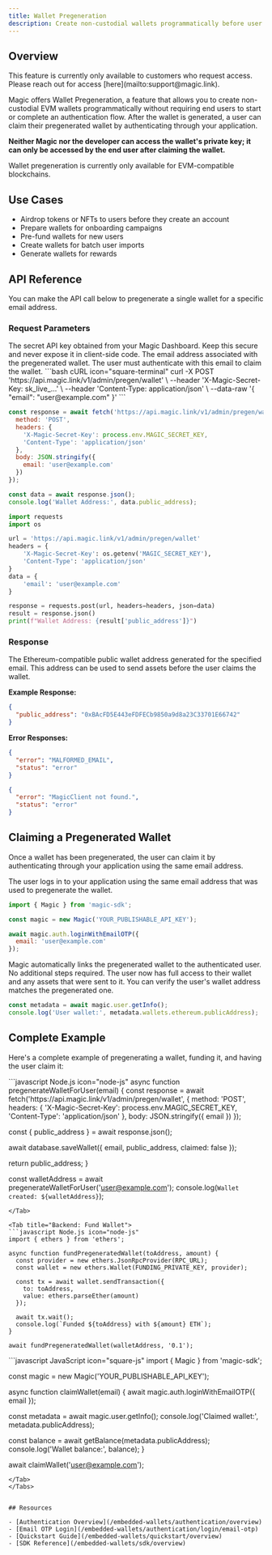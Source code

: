 ```yaml
---
title: Wallet Pregeneration
description: Create non-custodial wallets programmatically before user authentication
---
```


## Overview

<Info>
This feature is currently only available to customers who request access. Please reach out for access [here](mailto:support@magic.link).
</Info>

Magic offers Wallet Pregeneration, a feature that allows you to create non-custodial EVM wallets programmatically without requiring end users to start or complete an authentication flow. After the wallet is generated, a user can claim their pregenerated wallet by authenticating through your application.

**Neither Magic nor the developer can access the wallet's private key; it can only be accessed by the end user after claiming the wallet.**

<Warning>
Wallet pregeneration is currently only available for EVM-compatible blockchains.
</Warning>

## Use Cases

- Airdrop tokens or NFTs to users before they create an account
- Prepare wallets for onboarding campaigns
- Pre-fund wallets for new users
- Create wallets for batch user imports
- Generate wallets for rewards

## API Reference

You can make the API call below to pregenerate a single wallet for a specific email address.

### Request Parameters

<ParamField header="X-Magic-Secret-Key" type="string" required>
The secret API key obtained from your Magic Dashboard. Keep this secure and never expose it in client-side code.
</ParamField>

<ParamField body="email" type="string" required>
The email address associated with the pregenerated wallet. The user must authenticate with this email to claim the wallet.
</ParamField>

<CodeGroup>
```bash cURL icon="square-terminal"
curl -X POST 'https://api.magic.link/v1/admin/pregen/wallet' \
  --header 'X-Magic-Secret-Key: sk_live_...' \
  --header 'Content-Type: application/json' \
  --data-raw '{
    "email": "user@example.com"
  }'
```

```javascript Node.js icon="node-js"
const response = await fetch('https://api.magic.link/v1/admin/pregen/wallet', {
  method: 'POST',
  headers: {
    'X-Magic-Secret-Key': process.env.MAGIC_SECRET_KEY,
    'Content-Type': 'application/json'
  },
  body: JSON.stringify({
    email: 'user@example.com'
  })
});

const data = await response.json();
console.log('Wallet Address:', data.public_address);
```

```python Python icon="python"
import requests
import os

url = 'https://api.magic.link/v1/admin/pregen/wallet'
headers = {
    'X-Magic-Secret-Key': os.getenv('MAGIC_SECRET_KEY'),
    'Content-Type': 'application/json'
}
data = {
    'email': 'user@example.com'
}

response = requests.post(url, headers=headers, json=data)
result = response.json()
print(f"Wallet Address: {result['public_address']}")
```
</CodeGroup>

### Response

<ResponseField name="public_address" type="string" required>
The Ethereum-compatible public wallet address generated for the specified email. This address can be used to send assets before the user claims the wallet.
</ResponseField>

**Example Response:**

```json Success (200 OK)
{
  "public_address": "0xBAcFD5E443eFDFECb9850a9d8a23C33701E66742"
}
```

**Error Responses:**

```json Error (400 Bad Request)
{
  "error": "MALFORMED_EMAIL",
  "status": "error"
}
```

```json Error (401 Unauthorized)
{
  "error": "MagicClient not found.",
  "status": "error"
}
```

## Claiming a Pregenerated Wallet

Once a wallet has been pregenerated, the user can claim it by authenticating through your application using the same email address.

<Steps>
<Step title="User authenticates">
The user logs in to your application using the same email address that was used to pregenerate the wallet.

```javascript JavaScript square-js
import { Magic } from 'magic-sdk';

const magic = new Magic('YOUR_PUBLISHABLE_API_KEY');

await magic.auth.loginWithEmailOTP({
  email: 'user@example.com'
});
```
</Step>

<Step title="Wallet is automatically claimed">
Magic automatically links the pregenerated wallet to the authenticated user. No additional steps required.

<Check>
The user now has full access to their wallet and any assets that were sent to it.
</Check>
</Step>

<Step title="Verify wallet ownership">
You can verify the user's wallet address matches the pregenerated one.

```javascript JavaScript icon="square-js"
const metadata = await magic.user.getInfo();
console.log('User wallet:', metadata.wallets.ethereum.publicAddress);
```
</Step>
</Steps>


## Complete Example

Here's a complete example of pregenerating a wallet, funding it, and having the user claim it:

<Tabs>
<Tab title="Backend: Pregenerate">
```javascript Node.js icon="node-js"
async function pregenerateWalletForUser(email) {
  const response = await fetch('https://api.magic.link/v1/admin/pregen/wallet', {
    method: 'POST',
    headers: {
      'X-Magic-Secret-Key': process.env.MAGIC_SECRET_KEY,
      'Content-Type': 'application/json'
    },
    body: JSON.stringify({ email })
  });

  const { public_address } = await response.json();
  
  await database.saveWallet({
    email,
    public_address,
    claimed: false
  });
  
  return public_address;
}

const walletAddress = await pregenerateWalletForUser('user@example.com');
console.log(`Wallet created: ${walletAddress}`);
```
</Tab>

<Tab title="Backend: Fund Wallet">
```javascript Node.js icon="node-js"
import { ethers } from 'ethers';

async function fundPregeneratedWallet(toAddress, amount) {
  const provider = new ethers.JsonRpcProvider(RPC_URL);
  const wallet = new ethers.Wallet(FUNDING_PRIVATE_KEY, provider);
  
  const tx = await wallet.sendTransaction({
    to: toAddress,
    value: ethers.parseEther(amount)
  });
  
  await tx.wait();
  console.log(`Funded ${toAddress} with ${amount} ETH`);
}

await fundPregeneratedWallet(walletAddress, '0.1');
```
</Tab>

<Tab title="Frontend: User Claims">
```javascript JavaScript icon="square-js"
import { Magic } from 'magic-sdk';

const magic = new Magic('YOUR_PUBLISHABLE_API_KEY');

async function claimWallet(email) {
  await magic.auth.loginWithEmailOTP({ email });
  
  const metadata = await magic.user.getInfo();
  console.log('Claimed wallet:', metadata.publicAddress);
  
  const balance = await getBalance(metadata.publicAddress);
  console.log('Wallet balance:', balance);
}

await claimWallet('user@example.com');
```
</Tab>
</Tabs>


## Resources

- [Authentication Overview](/embedded-wallets/authentication/overview)
- [Email OTP Login](/embedded-wallets/authentication/login/email-otp)
- [Quickstart Guide](/embedded-wallets/quickstart/overview)
- [SDK Reference](/embedded-wallets/sdk/overview)